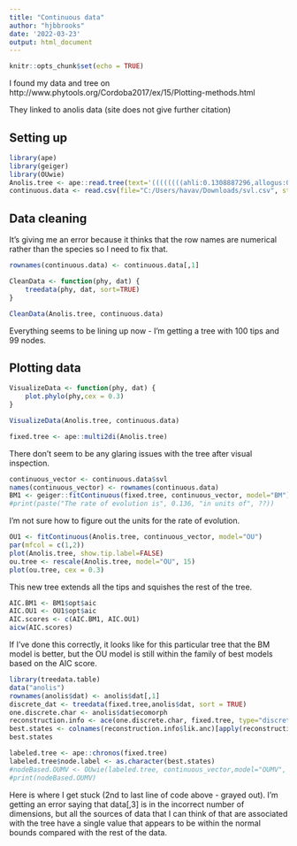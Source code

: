 ```yaml
---
title: "Continuous data"
author: "hjbbrooks"
date: '2022-03-23'
output: html_document
---
```


```r
knitr::opts_chunk$set(echo = TRUE)
```

I found my data and tree on http://www.phytools.org/Cordoba2017/ex/15/Plotting-methods.html

They linked to anolis data (site does not give further citation)
 
## Setting up
```r

library(ape)
library(geiger)
library(OUwie)
Anolis.tree <- ape::read.tree(text='((((((((ahli:0.1308887296,allogus:0.1308887296):0.109078899,rubribarbus:0.2399676286):0.3477240729,imias:0.5876917015):0.1279779191,((((sagrei:0.2576204042,(bremeri:0.1097436524,quadriocellifer:0.1097436524):0.1478767518):0.06150599843,ophiolepis:0.3191264027):0.08721921759,mestrei:0.4063456203):0.1298140501,(((jubar:0.1188659524,homolechis:0.1188659524):0.09052271908,confusus:0.2093886715):0.04215577182,guafe:0.2515444433):0.2846152271):0.1795099503):0.1377237125,((((garmani:0.2000335809,opalinus:0.2000335809):0.01968719882,grahami:0.2197207797):0.2178099139,valencienni:0.4375306936):0.1226128606,(lineatopus:0.4713710622,reconditus:0.4713710622):0.08877249208):0.2932497789):0.06703519523,(((evermanni:0.2135202715,stratulus:0.2135202715):0.3521520586,(((krugi:0.3267560653,pulchellus:0.3267560653):0.1312930371,(gundlachi:0.3864660126,poncensis:0.3864660126):0.0715830898):0.03035078065,(cooki:0.395288192,cristatellus:0.395288192):0.09311169105):0.07727244709):0.1495575755,(((brevirostris:0.2757423466,(caudalis:0.1704974619,marron:0.1704974619):0.1052448847):0.02672749452,websteri:0.3024698411):0.09835748687,distichus:0.400827328):0.3144025776):0.2051986227):0.03488732303,(((barbouri:0.8021085018,(((alumina:0.2681076879,semilineatus:0.2681076879):0.219367178,olssoni:0.4874748658):0.2622236606,(etheridgei:0.5883072151,(fowleri:0.3770938401,insolitus:0.3770938401):0.211213375):0.1613913113):0.05240997539):0.0672038969,((((whitemani:0.3420271265,((haetianus:0.2669834072,breslini:0.2669834072):0.06962183477,((armouri:0.1483909526,cybotes:0.1483909526):0.04416718222,shrevei:0.1925581348):0.1440471072):0.005421884492):0.1066560095,(longitibialis:0.2521253346,strahmi:0.2521253346):0.1965578014):0.09143002532,marcanoi:0.5401131613):0.2505275207,((((((baleatus:0.04173045424,barahonae:0.04173045424):0.05263675531,ricordii:0.09436720956):0.2036021511,eugenegrahami:0.2979693606):0.0851110199,christophei:0.3830803805):0.09095334022,cuvieri:0.4740337207):0.1076385501,(barbatus:0.1467942669,(porcus:0.09310584235,(chamaeleonides:0.07630236186,guamuhaya:0.07630236186):0.01680348049):0.05368842459):0.4348780039):0.2089684112):0.07867171672):0.07597999248,((((((((altitudinalis:0.1748899419,oporinus:0.1748899419):0.09220318062,isolepis:0.2670931225):0.2538920892,(allisoni:0.29602293,porcatus:0.29602293):0.2249622817):0.03703491197,(((argillaceus:0.1142165228,centralis:0.1142165228):0.0249762444,pumilis:0.1391927672):0.2356256274,loysiana:0.3748183946):0.1832017291):0.08522862529,guazuma:0.6432487489):0.04644117492,((placidus:0.1869579579,sheplani:0.1869579579):0.3773659809,(alayoni:0.3793818065,(angusticeps:0.2172126961,paternus:0.2172126961):0.1621691104):0.1849421323):0.125365985):0.07887044542,((alutaceus:0.120861969,inexpectatus:0.120861969):0.4042515809,(((clivicola:0.3359598029,(cupeyalensis:0.08606303065,cyanopleurus:0.08606303065):0.2498967723):0.1189736423,(alfaroi:0.2802339379,macilentus:0.2802339379):0.1746995073):0.0092278683,vanidicus:0.4641613135):0.06095223642):0.2434468193):0.09435314761,(argenteolus:0.6564331946,lucius:0.6564331946):0.2064803223):0.08237887432):0.01002346021):0.04468414858,(((bartschi:0.5247253674,vermiculatus:0.5247253674):0.249459768,((((baracoae:0.05853977536,(noblei:0.02140617522,smallwoodi:0.02140617522):0.03713360014):0.02849164237,luteogularis:0.08703141773):0.017899207,equestris:0.1049306247):0.6297194497,(((monticola:0.6055537678,(bahorucoensis:0.3841100683,(dolichocephalus:0.1509270933,hendersoni:0.1509270933):0.2331829749):0.2214436996):0.03149201716,darlingtoni:0.637045785):0.03288736013,(((aliniger:0.1783542747,singularis:0.1783542747):0.1377057507,chlorocyanus:0.3160600254):0.2135626601,coelestinus:0.5296226856):0.1403104596):0.0647169293):0.0395350609):0.1207482386,occultus:0.8949333739):0.1050666261);')
continuous.data <- read.csv(file="C:/Users/havav/Downloads/svl.csv", stringsAsFactors=FALSE)

```

## Data cleaning

It's giving me an error because it thinks that the row names are numerical rather than the species so I need to fix that.

``` r
rownames(continuous.data) <- continuous.data[,1]

CleanData <- function(phy, dat) {
    treedata(phy, dat, sort=TRUE)
}

CleanData(Anolis.tree, continuous.data)
```

Everything seems to be lining up now - I'm getting a tree with 100 tips and 99 nodes.

## Plotting data

```r
VisualizeData <- function(phy, dat) {
    plot.phylo(phy,cex = 0.3)
}

VisualizeData(Anolis.tree, continuous.data)

fixed.tree <- ape::multi2di(Anolis.tree)

```

There don't seem to be any glaring issues with the tree after visual inspection.

```r

continuous_vector <- continuous.data$svl
names(continuous_vector) <- rownames(continuous.data)
BM1 <- geiger::fitContinuous(fixed.tree, continuous_vector, model="BM")
#print(paste("The rate of evolution is", 0.136, "in units of", ??))
```

I'm not sure how to figure out the units for the rate of evolution.

```r
OU1 <- fitContinuous(Anolis.tree, continuous_vector, model="OU")
par(mfcol = c(1,2))
plot(Anolis.tree, show.tip.label=FALSE)
ou.tree <- rescale(Anolis.tree, model="OU", 15)
plot(ou.tree, cex = 0.3)
```
This new tree extends all the tips and squishes the rest of the tree.

```r
AIC.BM1 <- BM1$opt$aic
AIC.OU1 <- OU1$opt$aic
AIC.scores <- c(AIC.BM1, AIC.OU1)
aicw(AIC.scores)
```
If I've done this correctly, it looks like for this particular tree that the BM model is better, but the OU model is still within the family of best models based on the AIC score. 

```r
library(treedata.table)
data("anolis")
rownames(anolis$dat) <- anolis$dat[,1]
discrete_dat <- treedata(fixed.tree,anolis$dat, sort = TRUE)
one.discrete.char <- anolis$dat$ecomorph
reconstruction.info <- ace(one.discrete.char, fixed.tree, type="discrete", method="ML", CI=TRUE)
best.states <- colnames(reconstruction.info$lik.anc)[apply(reconstruction.info$lik.anc, 1, which.max)]
best.states
```

```r
labeled.tree <- ape::chronos(fixed.tree)
labeled.tree$node.label <- as.character(best.states)
#nodeBased.OUMV <- OUwie(labeled.tree, continuous_vector,model="OUMV", simmap.tree=FALSE, diagn=FALSE)
#print(nodeBased.OUMV)
```

Here is where I get stuck (2nd to last line of code above - grayed out). I'm getting an error saying that data[,3] is in the incorrect number of dimensions, but all the sources of data that I can think of that are associated with the tree have a single value that appears to be within the normal bounds compared with the rest of the data.
